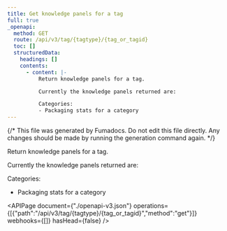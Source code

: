 ```yaml
---
title: Get knowledge panels for a tag
full: true
_openapi:
  method: GET
  route: /api/v3/tag/{tagtype}/{tag_or_tagid}
  toc: []
  structuredData:
    headings: []
    contents:
      - content: |-
          Return knowledge panels for a tag.

          Currently the knowledge panels returned are:

          Categories:
          - Packaging stats for a category
---
```


{/* This file was generated by Fumadocs. Do not edit this file directly. Any changes should be made by running the generation command again. */}

Return knowledge panels for a tag.

Currently the knowledge panels returned are:

Categories:
- Packaging stats for a category

<APIPage document={"./openapi-v3.json"} operations={[{"path":"/api/v3/tag/{tagtype}/{tag_or_tagid}","method":"get"}]} webhooks={[]} hasHead={false} />
